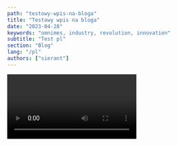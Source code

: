```yaml
---
path: "testowy-wpis-na-bloga"
title: "Testowy wpis na bloga"
date: "2023-04-28"
keywords: "omnimes, industry, revolution, innovation"
subtitle: "Test pl"
section: "Blog"
lang: "/pl"
authors: ["sierant"]
---
```


<Video id="6h649f2fB9Q" />

# Cześć!

Przemysł 4.0, zwany również "czwartą rewolucją przemysłową", to paradygmat zmieniający sposób prowadzenia produkcji. Obejmuje on integrację nowoczesnych technologii, takich jak sztuczna inteligencja, Internet Rzeczy (IoT) i analiza danych, w celu stworzenia inteligentnych fabryk. Polski sektor przemysłowy przeżywa transformację, dostosowując się do nowych realiów, co przyczynia się do zwiększenia efektywności, redukcji kosztów i zwiększenia konkurencyjności.

```ts
const sum = (num1: number, num2: number): number => {
  return num1 + num2;
};

console.log(sum(4, 8)); //12
```

You can use Static Generation for many types of pages, including:

- Marketing pages
- Blog posts
- E-commerce product listings
- Help and documentation

You should ask yourself: "Can I pre-render this page **ahead** of a user's request?" If the answer is yes, then you should choose Static Generation.

On the other hand, Static Generation is **not** a good idea if you cannot pre-render a page ahead of a user's request. Maybe your page shows frequently updated data, and the page content changes on every request.

In that case, you can use **Server-Side Rendering**. It will be slower, but the pre-rendered page will always be up-to-date. Or you can skip pre-rendering and use client-side JavaScript to populate data.
